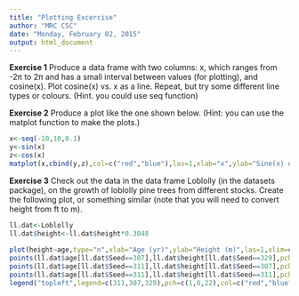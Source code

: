 ```yaml
---
title: "Plotting Excercise"
author: "MRC CSC"
date: "Monday, February 02, 2015"
output: html_document
---
```


**Exercise 1**
Produce a data frame with two columns: x, which ranges from -2&pi; to 2&pi; 
and has a small interval between values (for plotting), and cosine(x). 
Plot cosine(x) vs. x as a line. 
Repeat, but try some different line types or colours. 
(Hint. you could use seq function)

**Exercise 2**
Produce a plot like the one shown below. 
(Hint: you can use the matplot function to make the plots.) 

```r
x<-seq(-10,10,0.1) 
y<-sin(x) 
z<-cos(x) 
matplot(x,cbind(y,z),col=c("red","blue"),las=1,xlab="x",ylab="Sine(x) or Cosine(x)",lty=1:2,type="l")
```


**Exercise 3**
Check out the data in the data frame Loblolly (in the datasets package), on the growth of loblolly pine trees from different stocks. 
Create the following plot, or something similar 
(note that you will need to convert height from ft to m).

```r
ll.dat<-Loblolly 
ll.dat$height<-ll.dat$height*0.3048 
 
plot(height~age,type="n",xlab="Age (yr)",ylab="Height (m)",las=1,xlim=c(0,25),data=ll.dat) 
points(ll.dat$age[ll.dat$Seed==307],ll.dat$height[ll.dat$Seed==329],pch=1,col="red",type="o") 
points(ll.dat$age[ll.dat$Seed==311],ll.dat$height[ll.dat$Seed==307],pch=6,col="blue",type="o") 
points(ll.dat$age[ll.dat$Seed==311],ll.dat$height[ll.dat$Seed==311],pch=22,col="black",type="o") 
legend("topleft",legend=c(311,307,329),pch=c(1,6,22),col=c("red","blue","black"))
```


